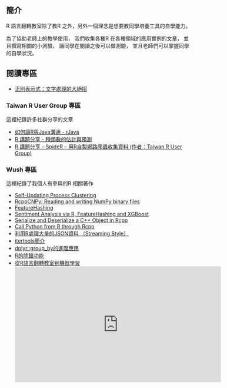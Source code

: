 ## 簡介

R 語言翻轉教室除了教R 之外，另外一個理念是想要教同學培養工具的自學能力。

為了協助老師上的教學使用，
我們收集各種R 在各種領域的應用實例的文章，
並且撰寫相關的小測驗，
讓同學在閱讀之後可以做測驗，
並且老師們可以掌握同學的自學狀況。

## 閱讀專區

- [正則表示式：文字處理的大絕招](http://datascienceandr.org/articles/RegularExpression.html)

### Taiwan R User Group 專區

這裡紀錄許多社群分享的文章

- [如何讓R與Java溝通 - rJava](http://programmermagazine.github.io/201308/htm/article5.html)
- [R 講題分享 - 種類數的估計與預測](http://programmermagazine.github.io/201312/htm/article6.html)
- [R 講題分享 – SpideR -- 用R自製網路爬蟲收集資料 (作者：Taiwan R User Group)](http://programmermagazine.github.io/201311/htm/article6.html)

### Wush 專區

這裡紀錄了我個人有參與的R 相關著作

- [Self-Updating Process Clustering](https://cran.r-project.org/package=supc/vignettes/supc.html)
- [RcppCNPy: Reading and writing NumPy binary files](https://cran.r-project.org/package=RcppCNPy/vignettes/RcppCNPy-intro.pdf)
- [FeatureHashing](https://cran.r-project.org/package=FeatureHashing/vignettes/FeatureHashing.html)
- [Sentiment Analysis via R, FeatureHashing and XGBoost](https://cran.r-project.org/package=FeatureHashing/vignettes/SentimentAnalysis.html)
- [Serialize and Deserialize a C++ Object in Rcpp](http://gallery.rcpp.org/articles/rcpp-serialization/)
- [Call Python from R through Rcpp](http://gallery.rcpp.org/articles/rcpp-python/)
- [利用R處理大量的JSON資料 （Streaming Style）](http://wush.ghost.io/r-jsonlines/)
- [itertools簡介](http://wush.ghost.io/itertools-intro/)
- [dplyr::group_by的進階應用](http://wush.ghost.io/dplyr_group_by/)
- [R的除錯功能](http://wush.ghost.io/r-debug/)
- [從R語言翻轉教室到機器學習](slide/DSRToML.html) <iframe width="560" height="315" src="https://www.youtube.com/embed/zax6l3ilg2A" frameborder="0" allowfullscreen></iframe>

